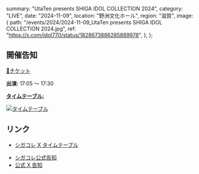   summary: "UtaTen presents SHIGA IDOL COLLECTION 2024",
  category: "LIVE",
  date: "2024-11-09",
  location: "野洲文化ホール",
  region: "滋賀",
  image: {
    path: "/events/2024/2024-11-09_UtaTen presents SHIGA IDOL COLLECTION 2024.jpg",
    ref: "https://x.com/idol770/status/1828673886285889978",
  },
};

## 開催告知

[🎫チケット](https://www.e-radio.co.jp/pg_news/1/)

**出演:** 17:05 ～ 17:30

**[タイムテーブル:](https://x.com/idol770/status/1846823905584955634)**

[![タイムテーブル](/events/2024/2024-11-09_UtaTen%20presents%20SHIGA%20IDOL%20COLLECTION%202024_タイムテーブル.jpg)](/events/2024/2024-11-09_UtaTen%20presents%20SHIGA%20IDOL%20COLLECTION%202024_タイムテーブル.jpg)

## リンク

- [シガコレ X タイムテーブル](https://x.com/idol770/status/1846823905584955634)

* [シガコレ公式告知](https://x.com/idol770/status/1828673886285889978)
* [公式 X 告知](https://x.com/takanenofficial/status/1828736818445160951)
